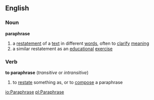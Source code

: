 ==English==
===Noun===
{{wikipedia}}
'''paraphrase'''
# a [[restatement]] of a [[text]] in different [[word]]s, often to [[clarify]] [[meaning]]
# a similar restatement as an [[educational]] [[exercise]]
===Verb===
'''to paraphrase'''  (''transitive'' or ''intransitive'')
# to [[restate]] something as, or to [[compose]] a paraphrase

[[io:Paraphrase]]
[[pl:Paraphrase]]